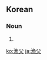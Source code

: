 ==Korean==
{{ko-hanjatab}}

===Noun===
{{ko-noun|hj|hangeul=어부}}

# {{hanja form of|어부|[[fisherman]]}}

[[ko:漁父]]
[[ja:漁父]]